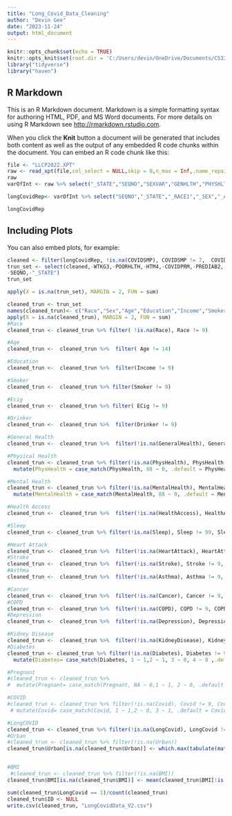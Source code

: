 ```yaml
---
title: "Long_Covid_Data_Cleaning"
author: "Devin Gee"
date: "2023-11-24"
output: html_document
---
```


```r
knitr::opts_chunk$set(echo = TRUE)
knitr::opts_knit$set(root.dir = 'C:/Users/devin/OneDrive/Documents/CS334')
library("tidyverse")
library("haven")
```

## R Markdown

This is an R Markdown document. Markdown is a simple formatting syntax for authoring HTML, PDF, and MS Word documents. For more details on using R Markdown see <http://rmarkdown.rstudio.com>.

When you click the **Knit** button a document will be generated that includes both content as well as the output of any embedded R code chunks within the document. You can embed an R code chunk like this:

```r
file <- "LLCP2022.XPT"
raw <- read_xpt(file,col_select = NULL,skip = 0,n_max = Inf,.name_repair = "unique")
raw
varOfInt <- raw %>% select("_STATE","SEQNO","SEXVAR","GENHLTH","PHYSHLTH","MENTHLTH","POORHLTH","MEDCOST1","CHECKUP1","EXERANY2","SLEPTIM1","LASTDEN4","CVDINFR4","CVDCRHD4","CVDSTRK3","ASTHMA3","CHCSCNC1","CHCOCNC1","CHCCOPD3","ADDEPEV3","CHCKDNY2","HAVARTH4","DIABETE4","EDUCA","INCOME3","PREGNANT","WTKG3","HTM4","SMOKDAY2","USENOW3","ECIGNOW2","LCSFIRST","LCSLAST","LCSNUMCG","ALCDAY4","AVEDRNK3","DRNK3GE5","FLUSHOT7","PNEUVAC4","COVIDPOS","COVIDSMP","COVIDPRM","PDIABTS1","PREDIAB2","HPVADVC4","HPVADSHT","SHINGLE2","COVIDVA1","COVIDNU1","FOODSTMP","SDHFOOD1","SDHBILLS","SDHTRNSP","MARIJAN1","MARJSMOK","MARJEAT","MARJVAPE","MARJDAB","MARJOTHR","LASTSMK2","MENTCIGS","MENTECIG","RRCLASS3","_URBSTAT","MSCODE","_RFHLTH","_PHYS14D","_MENT14D","_HLTHPLN","_TOTINDA","_MICHD","_LTASTH1","_RACE1","_SEX","_AGEG5YR","_BMI5CAT","_EDUCAG","_INCOMG1","_SMOKER3","_CURECI2","_RFDRHV8","DIFFWALK","_BMI5")
```
```r
longCovidRep<- varOfInt %>% select("SEQNO","_STATE","_RACE1","_SEX","_AGEG5YR","_EDUCAG","_INCOMG1","_SMOKER3","_CURECI2","_RFDRHV8","GENHLTH","PHYSHLTH","MENTHLTH","POORHLTH","MEDCOST1","EXERANY2","SLEPTIM1","CVDINFR4","CVDCRHD4","CVDSTRK3","ASTHMA3","CHCOCNC1","CHCCOPD3","ADDEPEV3","CHCKDNY2","DIABETE4","PREGNANT","WTKG3","HTM4","COVIDPOS","COVIDSMP","COVIDPRM","PREDIAB2","COVIDVA1","FOODSTMP","_URBSTAT","_BMI5")
```


```r
longCovidRep
```

## Including Plots

You can also embed plots, for example:

```r
cleaned <- filter(longCovidRep, !is.na(COVIDSMP), COVIDSMP != 7,  COVIDSMP != 9 )
trun_set <- select(cleaned,-WTKG3,-POORHLTH,-HTM4,-COVIDPRM,-PREDIAB2,-PREGNANT,-COVIDPOS,-FOODSTMP,-COVIDVA1,
-SEQNO,-"_STATE")
trun_set

```

```r
apply(X = is.na(trun_set), MARGIN = 2, FUN = sum)

```
```r
cleaned_trun <- trun_set
names(cleaned_trun)<- c("Race","Sex","Age","Education","Income","Smoker","ECig","Drinker","GeneralHealth","PhysHealth","MentalHealth","HealthAccess","ExerciseLevel","Sleep","HeartAttack","HeartDisease","Stroke","Asthma","Cancer","COPD","Depression","KidneyDisease","Diabetes","LongCovid","Urban","BMI")
apply(X = is.na(cleaned_trun), MARGIN = 2, FUN = sum)
#Race
cleaned_trun <- cleaned_trun %>% filter( !is.na(Race), Race != 9)

#Age
cleaned_trun <-  cleaned_trun %>%  filter( Age != 14)

#Education
cleaned_trun <-  cleaned_trun %>%  filter(Income != 9)

#Smoker
cleaned_trun <-  cleaned_trun %>% filter(Smoker != 9)

#Ecig
cleaned_trun <-  cleaned_trun %>% filter( ECig != 9)

#Drinker
cleaned_trun <-  cleaned_trun %>%  filter(Drinker != 9)

#General Health
cleaned_trun <-  cleaned_trun %>%  filter(!is.na(GeneralHealth), GeneralHealth != 9, GeneralHealth != 7)

#Physical Health
cleaned_trun <- cleaned_trun %>% filter(!is.na(PhysHealth), PhysHealth != 99, PhysHealth != 77) %>%
  mutate(PhysHealth = case_match(PhysHealth, 88 ~ 0, .default = PhysHealth))

#Mental Health
cleaned_trun <- cleaned_trun %>% filter(!is.na(MentalHealth), MentalHealth != 99, MentalHealth != 77) %>%
  mutate(MentalHealth = case_match(MentalHealth, 88 ~ 0, .default = MentalHealth))

#Health Access
cleaned_trun <-  cleaned_trun %>%  filter(!is.na(HealthAccess), HealthAccess != 9, HealthAccess != 7)

#Sleep
cleaned_trun <- cleaned_trun %>% filter(!is.na(Sleep), Sleep != 99, Sleep != 77)

#Heart Attack
cleaned_trun <-  cleaned_trun %>%  filter(!is.na(HeartAttack), HeartAttack != 9, HeartAttack != 7)
#Stroke
cleaned_trun <-  cleaned_trun %>%  filter(!is.na(Stroke), Stroke != 9, Stroke != 7)
#Asthma
cleaned_trun <-  cleaned_trun %>%  filter(!is.na(Asthma), Asthma != 9, Asthma != 7)

#Cancer
cleaned_trun <-  cleaned_trun %>%  filter(!is.na(Cancer), Cancer != 9, Cancer != 7)
#COPD
cleaned_trun <-  cleaned_trun %>%  filter(!is.na(COPD), COPD != 9, COPD != 7)
#Depression
cleaned_trun <-  cleaned_trun %>%  filter(!is.na(Depression), Depression != 9, Depression!= 7)

#Kidney Disease
cleaned_trun <-  cleaned_trun %>%  filter(!is.na(KidneyDisease), KidneyDisease != 9, KidneyDisease != 7)
#Diabetes
cleaned_trun <- cleaned_trun %>% filter(!is.na(Diabetes), Diabetes != 9, Diabetes != 7) %>%
  mutate(Diabetes= case_match(Diabetes, 1 ~ 1,2 ~ 1, 3 ~ 0, 4 ~ 0 ,.default = PhysHealth))

#Pregnant
#cleaned_trun <- cleaned_trun %>%
#  mutate(Pregnant= case_match(Pregnant, NA ~ 0,1 ~ 1, 2 ~ 0, .default = Pregnant)) %>% filter(Pregnant != 9, Pregnant != 7)

#COVID
#cleaned_trun <- cleaned_trun %>% filter(!is.na(Covid), Covid != 9, Covid != 7)  %>%
 # mutate(Covid= case_match(Covid, 1 ~ 1,2 ~ 0, 3 ~ 1, .default = Covid))

#LongCOVID
cleaned_trun <- cleaned_trun %>% filter(!is.na(LongCovid), LongCovid != 9, LongCovid != 7)
#Urban
#cleaned_trun <- cleaned_trun %>% filter(!is.na(Urban))
cleaned_trun$Urban[is.na(cleaned_trun$Urban)] <- which.max(tabulate(match(cleaned_trun, unique(cleaned_trun$Urban))))


#BMI
 #cleaned_trun <- cleaned_trun %>% filter(!is.na(BMI))
cleaned_trun$BMI[is.na(cleaned_trun$BMI)] <- mean(cleaned_trun$BMI[!is.na(cleaned_trun$BMI)])

```

```r
sum(cleaned_trun$LongCovid == 1)/count(cleaned_trun)
cleaned_trun$ID <- NULL
write.csv(cleaned_trun, "LongCovidData_V2.csv")
```

